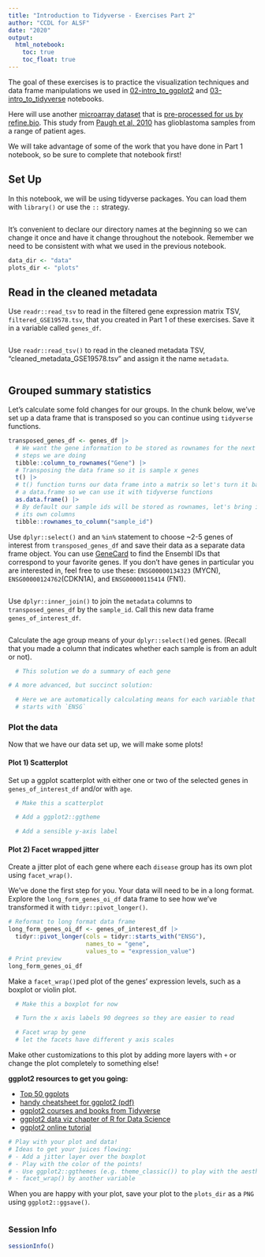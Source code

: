 ```yaml
---
title: "Introduction to Tidyverse - Exercises Part 2"
author: "CCDL for ALSF"
date: "2020"
output:
  html_notebook:
    toc: true
    toc_float: true
---
```


The goal of these exercises is to practice the visualization techniques and
data frame manipulations we used in [02-intro_to_ggplot2](02-intro_to_ggplot2-live.Rmd) and [03-intro_to_tidyverse](03-intro_to_tidyverse-live.Rmd) notebooks.

Here will use another [microarray dataset](https://www.refine.bio/experiments/GSE19578/integrated-molecular-genetic-profiling-of-pediatric-high-grade-gliomas-reveals-key-differences-with-adult-disease) that is [pre-processed for us by refine.bio](http://docs.refine.bio/en/latest/main_text.html#processing-information).
This study from [Paugh et al, 2010](https://www.ncbi.nlm.nih.gov/pmc/articles/PMC2903336/) has glioblastoma samples from a range of patient ages.


We will take advantage of some of the work that you have done in Part 1 notebook, so be sure to complete that notebook first!

## Set Up

In this notebook, we will be using tidyverse packages.
You can load them with `library()` or use the `::` strategy.

```r

```

It's convenient to declare our directory names at the beginning so we can change it once and have it change throughout the notebook.
Remember we need to be consistent with what we used in the previous notebook.

```r
data_dir <- "data"
plots_dir <- "plots"
```

## Read in the cleaned metadata

Use `readr::read_tsv` to read in the filtered gene expression matrix TSV, `filtered_GSE19578.tsv`, that you created in Part 1 of these exercises.
Save it in a variable called `genes_df`.

```r

```

Use `readr::read_tsv()` to read in the cleaned metadata TSV, "cleaned_metadata_GSE19578.tsv" and assign it the name `metadata`.

```r

```

## Grouped summary statistics

Let's calculate some fold changes for our groups.
In the chunk below, we've set up a data frame that is transposed so you can continue using `tidyverse` functions.

```r
transposed_genes_df <- genes_df |>
  # We want the gene information to be stored as rownames for the next set of
  # steps we are doing
  tibble::column_to_rownames("Gene") |>
  # Transposing the data frame so it is sample x genes
  t() |>
  # t() function turns our data frame into a matrix so let's turn it back to
  # a data.frame so we can use it with tidyverse functions
  as.data.frame() |>
  # By default our sample ids will be stored as rownames, let's bring it out as
  # its own columns
  tibble::rownames_to_column("sample_id")
```

Use `dplyr::select()` and an `%in%` statement to choose ~2-5 genes of interest from `transposed_genes_df` and save their data as a separate data frame object.
You can use [GeneCard](https://www.genecards.org/) to find the Ensembl IDs that correspond to your favorite genes.
If you don't have genes in particular you are interested in, feel free to use these:
`ENSG00000134323` (MYCN), `ENSG00000124762`(CDKN1A), and
`ENSG00000115414` (FN1).

```r

```

Use `dplyr::inner_join()` to join the `metadata` columns to `transposed_genes_df` by the `sample_id`.
Call this new data frame `genes_of_interest_df`.

```r

```

Calculate the age group means of your `dplyr::select()`ed genes.
(Recall that you made a column that indicates whether each sample is from an adult or not).

```r

  # This solution we do a summary of each gene

# A more advanced, but succinct solution:

  # Here we are automatically calculating means for each variable that
  # starts with `ENSG`

```

### Plot the data

Now that we have our data set up, we will make some plots!

#### Plot 1) Scatterplot

Set up a ggplot scatterplot with either one or two of the selected genes in `genes_of_interest_df` and/or with `age`.

```r

  # Make this a scatterplot

  # Add a ggplot2::ggtheme

  # Add a sensible y-axis label

```

#### Plot 2) Facet wrapped jitter

Create a jitter plot of each gene where each `disease` group has its own plot using `facet_wrap()`.

We've done the first step for you.
Your data will need to be in a long format.
Explore the `long_form_genes_oi_df` data frame to see how we've transformed it with `tidyr::pivot_longer()`.

```r
# Reformat to long format data frame
long_form_genes_oi_df <- genes_of_interest_df |>
  tidyr::pivot_longer(cols = tidyr::starts_with("ENSG"),
                      names_to = "gene",
                      values_to = "expression_value")
# Print preview
long_form_genes_oi_df
```

Make a `facet_wrap()`ped plot of the genes' expression levels, such as a boxplot or violin plot.

```r

  # Make this a boxplot for now

  # Turn the x axis labels 90 degrees so they are easier to read

  # Facet wrap by gene
  # let the facets have different y axis scales

```

Make other customizations to this plot by adding more layers with `+` or change
the plot completely to something else!

**ggplot2 resources to get you going:**

- [Top 50 ggplots](http://r-statistics.co/Top50-Ggplot2-Visualizations-MasterList-R-Code.html)
- [handy cheatsheet for ggplot2 (pdf)](https://github.com/rstudio/cheatsheets/raw/main/data-visualization.pdf)
- [ggplot2 courses and books from Tidyverse](https://ggplot2.tidyverse.org/)
- [ggplot2 data viz chapter of R for Data Science](https://r4ds.had.co.nz/data-visualisation.html)
- [ggplot2 online tutorial](http://r-statistics.co/Complete-Ggplot2-Tutorial-Part1-With-R-Code.html)

```r
# Play with your plot and data!
# Ideas to get your juices flowing:
# - Add a jitter layer over the boxplot
# - Play with the color of the points!
# - Use ggplot2::ggthemes (e.g. theme_classic()) to play with the aesthetics
# - facet_wrap() by another variable
```

When you are happy with your plot, save your plot to the `plots_dir` as a `PNG` using `ggplot2::ggsave()`.

```r

```

### Session Info

```r
sessionInfo()
```

